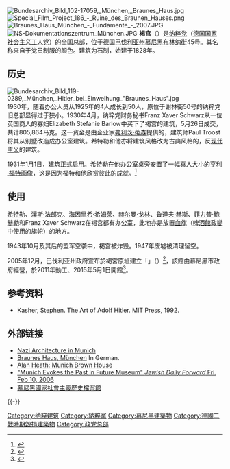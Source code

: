 [[File:Bundesarchiv_Bild_102-17059,_München,_Braunes_Haus.jpg|thumb]]
[[File:Special_Film_Project_186_-_Ruine_des_Braunen_Hauses.png|thumb]]
[[File:Braunes_Haus_München_-_Fundamente_-_2007.JPG|thumb]]
[[File:NS-Dokumentationszentrum_München.JPG|thumb]]
'''褐宫'''（{{lang-de|Braunes Haus}}）是[[纳粹党|纳粹党]]（[[德国国家社会主义工人党|德国国家社会主义工人党]]）的全国总部，位于[[德国|德国]][[巴伐利亚州|巴伐利亚州]][[慕尼黑|慕尼黑]][[布林纳街|布林纳街]]45号。其名称来自于党员制服的颜色。建筑为石制，始建于1828年。

==历史==
[[File:Bundesarchiv_Bild_119-0289,_München,_Hitler_bei_Einweihung_"Braunes_Haus".jpg|thumb]]
1930年，随着办公人员从1925年的4人成长到50人，原位于谢林街50号的纳粹党旧总部显得过于狭小。1930年4月，纳粹党财务秘书Franz Xaver Schwarz从一位英国商人的寡妇Elizabeth Stefanie Barlow中买下了褐宫的建筑，5月26日成交，共计805,864马克。这一资金是由企业家[[弗利茨·蒂森|弗利茨·蒂森]]提供的，建筑师Paul Troost将其从别墅改造成办公室建筑。希特勒和他亦将建筑风格改为古典风格的，反[[现代主义|现代主义]]的建筑。

1931年1月1日，建筑正式启用。希特勒在他办公室桌旁安置了一幅真人大小的[[亨利·福特|亨利·福特]]画像，这是因为福特和他欣赏彼此的成就。<ref>{{cite news |url=http://www.washingtonpost.com/wp-srv/national/daily/nov98/nazicars30.htm |title=Ford and GM Scrutinized for Alleged Nazi Collaboration |publisher=Washington Post |first=Michael |last=Dobbs |date=November 30, 1998 |accessdate=2013-12-22 |archive-date=1999-01-17 |archive-url=https://web.archive.org/web/19990117013223/http://www.washingtonpost.com/wp-srv/national/daily/nov98/nazicars30.htm |dead-url=no }}</ref>

==使用==
[[希特勒|希特勒]]、[[漢斯·法郎克|漢斯·法郎克]]、[[海因里希·希姆莱|海因里希·希姆莱]]、[[赫尔曼·戈林|赫尔曼·戈林]]、[[鲁道夫·赫斯|鲁道夫·赫斯]]、[[菲力普·鮑赫勒|菲力普·鮑赫勒]]和Franz Xaver Schwarz在褐宫都有办公室，此地亦是放置[[血旗|血旗]]（[[啤酒館政變|啤酒館政變]]中使用的旗帜）的地方。

1943年10月及其后的盟军空袭中，褐宫被炸毁。1947年废墟被清理留空。

2005年12月，巴伐利亚州政府宣布於褐宮原址建立「{{link-de|慕尼黑國家社會主義歷史檔案館|NS-Dokumentationszentrum (München)}}」（{{lang|de|NS-Dokumentationszentrum München}}）<ref>{{cite web|title=Plans for a documentation centre for the history of national socialism|publisher=NS-Dokumentationszentrum München|url=http://www.ns-dokumentationszentrum-muenchen.de/centre/plans-for-a-documentation-centre-for-the-history-of-national-socialism|deadurl=yes|archiveurl=https://web.archive.org/web/20080527100136/http://www.ns-dokumentationszentrum-muenchen.de/centre/plans-for-a-documentation-centre-for-the-history-of-national-socialism|archivedate=2008-05-27|access-date=2013-12-22}}</ref>，該館由慕尼黑市政府經營，於2011年動工、2015年5月1日開館<ref>{{cite web|title=Chronology from 'Brown House' to Documentation Centre for the History of National Socialism|publisher=NS-Dokumentationszentrum München|url=http://www.ns-dokuzentrum-muenchen.de/1/documentation-center/prehistory/chronology/|access-date=2016-08-05|archive-url=https://web.archive.org/web/20161017171611/http://www.ns-dokuzentrum-muenchen.de/1/documentation-center/prehistory/chronology/|archive-date=2016-10-17|dead-url=yes}}</ref>。

==参考资料==
{{Reflist}}
*Kasher, Stephen.  The Art of Adolf Hitler.  MIT Press, 1992.

==外部链接==
* [http://www.calvin.edu/academic/cas/gpa/bauten.htm  Nazi Architecture in Munich]{{Wayback|url=http://www.calvin.edu/academic/cas/gpa/bauten.htm |date=20121016004956 }}
* [https://web.archive.org/web/20151115233810/http://www.historisches-lexikon-bayerns.de/artikel/artikel_44454 Braunes Haus, München] In German.
* [http://www.youtube.com/watch?v=9lu0-uKhbcw Alan Heath: Munich Brown House]{{Wayback|url=http://www.youtube.com/watch?v=9lu0-uKhbcw |date=20151206170046 }}
* [http://www.forward.com/articles/munich-evokes-the-past-in-future-museum/ "Munich Evokes the Past in Future Museum"  ''Jewish Daily Forward'' Fri. Feb 10, 2006]{{Wayback|url=http://www.forward.com/articles/munich-evokes-the-past-in-future-museum/ |date=20071114015748 }}
* [http://www.ns-dokuzentrum-muenchen.de/ 慕尼黑國家社會主義歷史檔案館]{{de}}{{en}}

{{coord|48|08|43|N|11|34|03|E|display=title|region:DE-BY_type:landmark_source:dewiki}}

{{-}}
{{纳粹党}}
{{希特勒}}

[[Category:纳粹建筑|Category:纳粹建筑]]
[[Category:納粹黨|Category:納粹黨]]
[[Category:慕尼黑建築物|Category:慕尼黑建築物]]
[[Category:德國二戰時期毀損建築物|Category:德國二戰時期毀損建築物]]
[[Category:政党总部|Category:政党总部]]